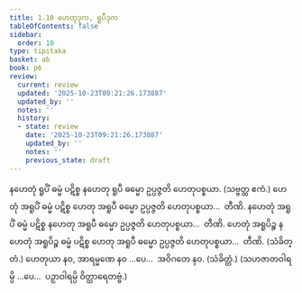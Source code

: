 ```yaml
---
title: 1.10 ဟေတုဒုက, ရူပီဒုက
tableOfContents: false
sidebar:
  order: 10
type: tipitaka
basket: ab
book: p6
review:
  current: review
  updated: '2025-10-23T09:21:26.173887'
  updated_by: ''
  notes: ''
  history:
  - state: review
    date: '2025-10-23T09:21:26.173887'
    updated_by: ''
    notes: ''
    previous_state: draft
---
```



<ReviewStatus review={frontmatter.review} showDetails={true} />

<HypothesisAnnotation frontmatter={frontmatter} />

<DynamicBreadcrumb />

<Division number="26" book="p6" e="ch" v="39" p="45">

<Paragraph number="69" book="p6">
နဟေတုံ ရူပိံ ဓမ္မံ ပဋိစ္စ နဟေတု ရူပီ ဓမ္မော ဥပ္ပဇ္ဇတိ ဟေတုပစ္စယာ. (သဗ္ဗတ္ထ ဧကံ.)
</Paragraph>

</Division>
<Division number="27" book="p6" e="ch" v="39" p="45">

<Paragraph number="70" book="p6">
ဟေတုံ အရူပိံ ဓမ္မံ ပဋိစ္စ ဟေတု အရူပီ ဓမ္မော ဥပ္ပဇ္ဇတိ ဟေတုပစ္စယာ…  တီဏိ.
</Paragraph>

<Paragraph number="71" book="p6">
နဟေတုံ အရူပိံ ဓမ္မံ ပဋိစ္စ နဟေတု အရူပီ ဓမ္မော ဥပ္ပဇ္ဇတိ ဟေတုပစ္စယာ…  တီဏိ.
</Paragraph>

<Paragraph number="72" book="p6">
ဟေတုံ အရူပိဉ္စ နဟေတုံ အရူပိဉ္စ ဓမ္မံ ပဋိစ္စ ဟေတု အရူပီ ဓမ္မော ဥပ္ပဇ္ဇတိ ဟေတုပစ္စယာ…  တီဏိ. (သံခိတ္တံ.)
</Paragraph>

<Paragraph number="73" book="p6">
ဟေတုယာ နဝ, အာရမ္မဏေ နဝ …ပေ…  အဝိဂတေ နဝ. (သံခိတ္တံ.)
</Paragraph>

<Paragraph number="74" book="p6">
(သဟဇာတဝါရမ္ပိ …ပေ…  ပဉှာဝါရမ္ပိ ဝိတ္ထာရေတဗ္ဗံ.)
</Paragraph>
</Division>